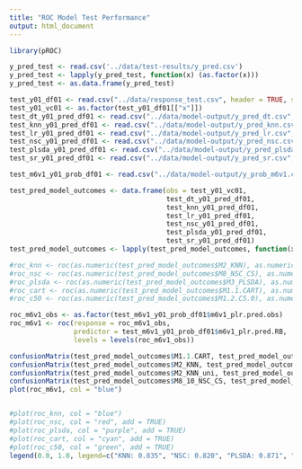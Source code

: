 ```yaml
---
title: "ROC Model Test Performance"
output: html_document
---
```

```r

library(pROC)
```

```r
y_pred_test <- read.csv('../data/test-results/y_pred.csv')
y_pred_test <- lapply(y_pred_test, function(x) (as.factor(x)))
y_pred_test <- as.data.frame(y_pred_test)

test_y01_df01 <- read.csv("../data/response_test.csv", header = TRUE, sep = ",")
test_y01_vc01 <- as.factor(test_y01_df01[["x"]])
test_dt_y01_pred_df01 <- read.csv("../data/model-output/y_pred_dt.csv", header = TRUE, sep = ",")
test_knn_y01_pred_df01 <- read.csv("../data/model-output/y_pred_knn.csv", header = TRUE, sep = ",")
test_lr_y01_pred_df01 <- read.csv("../data/model-output/y_pred_lr.csv", header = TRUE, sep = ",")
test_nsc_y01_pred_df01 <- read.csv("../data/model-output/y_pred_nsc.csv", header = TRUE, sep = ",")
test_plsda_y01_pred_df01 <- read.csv("../data/model-output/y_pred_plsda.csv", header = TRUE, sep = ",")
test_sr_y01_pred_df01 <- read.csv("../data/model-output/y_pred_sr.csv", header = TRUE, sep = ",")

test_m6v1_y01_prob_df01 <- read.csv("../data/model-output/y_prob_m6v1.csv", header = TRUE, sep = ",")

test_pred_model_outcomes <- data.frame(obs = test_y01_vc01,
                                       test_dt_y01_pred_df01,
                                       test_knn_y01_pred_df01,
                                       test_lr_y01_pred_df01,
                                       test_nsc_y01_pred_df01,
                                       test_plsda_y01_pred_df01,
                                       test_sr_y01_pred_df01)
test_pred_model_outcomes <- lapply(test_pred_model_outcomes, function(x) (as.factor(x)))
```


```r
#roc_knn <- roc(as.numeric(test_pred_model_outcomes$M2_KNN), as.numeric(test_pred_model_outcomes$obs))
#roc_nsc <- roc(as.numeric(test_pred_model_outcomes$M8_NSC_CS), as.numeric(test_pred_model_outcomes$obs))
#roc_plsda <- roc(as.numeric(test_pred_model_outcomes$M3_PLSDA), as.numeric(test_pred_model_outcomes$obs))
#roc_cart <- roc(as.numeric(test_pred_model_outcomes$M1.1.CART), as.numeric(test_pred_model_outcomes$obs))
#roc_c50 <- roc(as.numeric(test_pred_model_outcomes$M1.2.C5.0), as.numeric(test_pred_model_outcomes$obs))

roc_m6v1_obs <- as.factor(test_m6v1_y01_prob_df01$m6v1_plr.pred.obs)
roc_m6v1 <- roc(response = roc_m6v1_obs,
                predictor = test_m6v1_y01_prob_df01$m6v1_plr.pred.RB,
                levels = levels(roc_m6v1_obs))

confusionMatrix(test_pred_model_outcomes$M1.1.CART, test_pred_model_outcomes$obs, positive = "RB")
confusionMatrix(test_pred_model_outcomes$M2_KNN, test_pred_model_outcomes$obs, positive = "RB")
confusionMatrix(test_pred_model_outcomes$M2_KNN_uni, test_pred_model_outcomes$obs, positive = "RB")
confusionMatrix(test_pred_model_outcomes$M8_10_NSC_CS, test_pred_model_outcomes$obs, positive = "RB")
plot(roc_m6v1, col = "blue")


#plot(roc_knn, col = "blue")
#plot(roc_nsc, col = "red", add = TRUE)
#plot(roc_plsda, col = "purple", add = TRUE)
#plot(roc_cart, col = "cyan", add = TRUE)
#plot(roc_c50, col = "green", add = TRUE)
legend(0.0, 1.0, legend=c("KNN: 0.835", "NSC: 0.820", "PLSDA: 0.871", "CART: 0.854", "C5.0: 0.856"), col=c("blue", "red", "purple","cyan","green"), lty=1, cex=0.8, box.lty=0, title = "AUC Values:")

```
